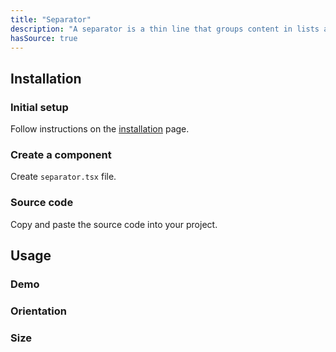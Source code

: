 ```yaml
---
title: "Separator"
description: "A separator is a thin line that groups content in lists and layouts."
hasSource: true
---
```


## Installation

<Steps>

### Initial setup

Follow instructions on the [installation](/docs/overview/installation) page.

### Create a component

Create `separator.tsx` file.

### Source code

Copy and paste the source code into your project.

</Steps>

## Usage

### Demo

<ComponentPreview slug="separator/demo" />

### Orientation

<ComponentPreview slug="separator/orientation" />

### Size

<ComponentPreview slug="separator/size" />
